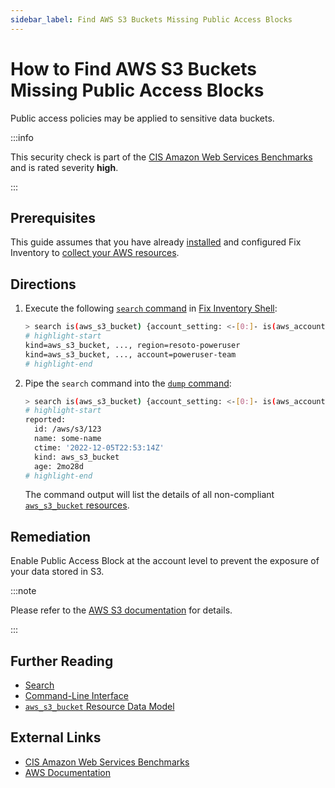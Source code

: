 ```yaml
---
sidebar_label: Find AWS S3 Buckets Missing Public Access Blocks
---
```


# How to Find AWS S3 Buckets Missing Public Access Blocks

Public access policies may be applied to sensitive data buckets.

:::info

This security check is part of the [CIS Amazon Web Services Benchmarks](https://cisecurity.org/benchmark/amazon_web_services) and is rated severity **high**.

:::

## Prerequisites

This guide assumes that you have already [installed](../../../getting-started/install/index.mdx) and configured Fix Inventory to [collect your AWS resources](../../../how-to-guides/data-sources/collect-aws-resource-data.mdx).

## Directions

1. Execute the following [`search` command](../../../reference/cli/search.mdx) in [Fix Inventory Shell](../../../reference/components/shell.mdx):

   ```bash
   > search is(aws_s3_bucket) {account_setting: <-[0:]- is(aws_account) --> is(aws_s3_account_settings)} (bucket_public_access_block_configuration.block_public_acls==false and account_setting.reported.bucket_public_access_block_configuration.block_public_acls==false) or (bucket_public_access_block_configuration.ignore_public_acls==false and account_setting.reported.bucket_public_access_block_configuration.ignore_public_acls==false) or (bucket_public_access_block_configuration.block_public_policy==false and account_setting.reported.bucket_public_access_block_configuration.block_public_policy==false) or (bucket_public_access_block_configuration.restrict_public_buckets==false and account_setting.reported.bucket_public_access_block_configuration.restrict_public_buckets==false)
   # highlight-start
   ​kind=aws_s3_bucket, ..., region=resoto-poweruser
   ​kind=aws_s3_bucket, ..., account=poweruser-team
   # highlight-end
   ```

2. Pipe the `search` command into the [`dump` command](../../../reference/cli/dump.mdx):

   ```bash
   > search is(aws_s3_bucket) {account_setting: <-[0:]- is(aws_account) --> is(aws_s3_account_settings)} (bucket_public_access_block_configuration.block_public_acls==false and account_setting.reported.bucket_public_access_block_configuration.block_public_acls==false) or (bucket_public_access_block_configuration.ignore_public_acls==false and account_setting.reported.bucket_public_access_block_configuration.ignore_public_acls==false) or (bucket_public_access_block_configuration.block_public_policy==false and account_setting.reported.bucket_public_access_block_configuration.block_public_policy==false) or (bucket_public_access_block_configuration.restrict_public_buckets==false and account_setting.reported.bucket_public_access_block_configuration.restrict_public_buckets==false) | dump
   # highlight-start
   ​reported:
   ​  id: /aws/s3/123
   ​  name: some-name
   ​  ctime: '2022-12-05T22:53:14Z'
   ​  kind: aws_s3_bucket
   ​  age: 2mo28d
   # highlight-end
   ```

   The command output will list the details of all non-compliant [`aws_s3_bucket` resources](../../../reference/unified-data-model/aws.mdx#aws_s3_bucket).

## Remediation

Enable Public Access Block at the account level to prevent the exposure of your data stored in S3.

:::note

Please refer to the [AWS S3 documentation](https://docs.aws.amazon.com/AmazonS3/latest/userguide/access-control-block-public-access.html) for details.

:::

## Further Reading

- [Search](../../../reference/search/index.mdx)
- [Command-Line Interface](../../../reference/cli/index.mdx)
- [`aws_s3_bucket` Resource Data Model](../../../reference/unified-data-model/aws.mdx#aws_s3_bucket)

## External Links

- [CIS Amazon Web Services Benchmarks](https://cisecurity.org/benchmark/amazon_web_services)
- [AWS Documentation](https://docs.aws.amazon.com/AmazonS3/latest/userguide/access-control-block-public-access.html)
